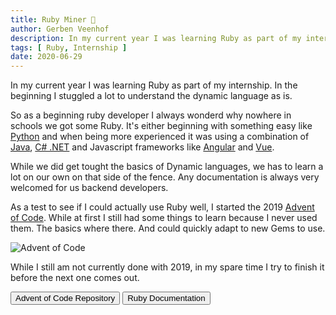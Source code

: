 ```yaml
---
title: Ruby Miner 💎
author: Gerben Veenhof
description: In my current year I was learning Ruby as part of my internship. In the beginning I stuggled a lot to understand the dynamic language as is.
tags: [ Ruby, Internship ]
date: 2020-06-29
---
```



In my current year I was learning Ruby as part of my internship. In the beginning I stuggled a lot to understand the dynamic language as is.

So as a beginning ruby developer I always wonderd why nowhere in schools we got some Ruby. It's either beginning with something easy like [Python](https://python.org/) and when being more experienced it was using a combination of [Java](https://www.java.com/nl/), [C# .NET](https://dotnet.microsoft.com/) and Javascript frameworks like [Angular](https://angular.io/) and [Vue](https://vuejs.org/).

While we did get tought the basics of Dynamic languages, we has to learn a lot on our own on that side of the fence. Any documentation is always very welcomed for us backend developers.

As a test to see if I could actually use Ruby well, I started the 2019 [Advent of Code](https://adventofcode.com/2019). While at first I still had some things to learn because I never used them. The basics where there. And could quickly adapt to new Gems to use.

<Image src={AdventOfCode} alt="Advent of Code" format="avif" />

While I still am not currently done with 2019, in my spare time I try to finish it before the next one comes out.

<FlexCenter>
    <Button href="https://github.com/nlxdodge/Advent-Of-Code" icon="mdi:github">Advent of Code Repository</Button>
    <Button href="https://www.ruby-lang.org/en/" icon="fontisto:ruby">Ruby Documentation</Button>
</FlexCenter>